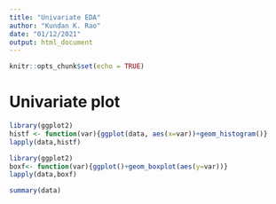 ```yaml
---
title: "Univariate EDA"
author: "Kundan K. Rao"
date: "01/12/2021"
output: html_document
---
```


```r
knitr::opts_chunk$set(echo = TRUE)
```

# Univariate plot
```r
library(ggplot2)
histf <- function(var){ggplot(data, aes(x=var))+geom_histogram()}
lapply(data,histf)
```

```r
library(ggplot2)
boxf<- function(var){ggplot()+geom_boxplot(aes(y=var))}
lapply(data,boxf)

```

```r
summary(data)
```

